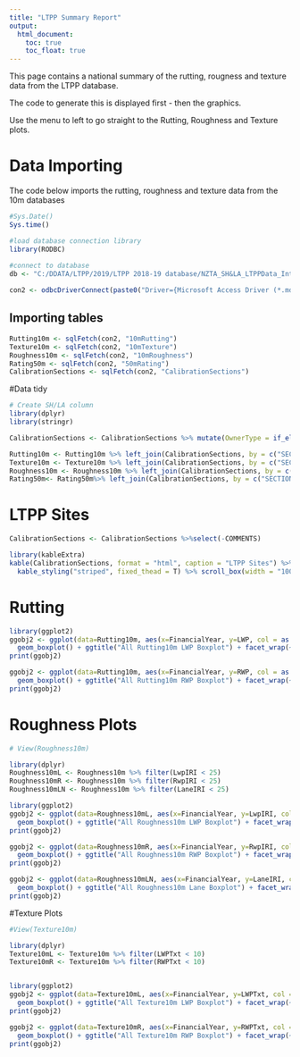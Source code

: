 ---
title: "LTPP Summary Report"
output:
  html_document:
    toc: true
    toc_float: true
---
This page contains a national summary of the rutting, rougness and texture data from the LTPP database.  

The code to generate this is displayed first - then the graphics.  
  
Use the menu to left to go straight to the Rutting, Roughness and Texture plots.  
  

# Data Importing
The code below imports the rutting, roughness and texture data from the 10m databases  
  
```{r import data, fig.height=10, fig.width=12, echo=TRUE}

#Sys.Date()
Sys.time()

#load database connection library
library(RODBC)
 
#connect to database 
db <- "C:/DDATA/LTPP/2019/LTPP 2018-19 database/NZTA_SH&LA_LTPPData_IntCalib_1Jul2001-30Jun2019.mdb"

con2 <- odbcDriverConnect(paste0("Driver={Microsoft Access Driver (*.mdb, *.accdb)}; DBQ=", db))

```

## Importing tables

```{r import table data, fig.height=10, fig.width=12, echo=TRUE}

Rutting10m <- sqlFetch(con2, "10mRutting")
Texture10m <- sqlFetch(con2, "10mTexture")
Roughness10m <- sqlFetch(con2, "10mRoughness")
Rating50m <- sqlFetch(con2, "50mRating")
CalibrationSections <- sqlFetch(con2, "CalibrationSections")
```

#Data tidy

```{r Data tidy Info data, fig.height=10, fig.width=12, echo=TRUE}

# Create SH/LA column
library(dplyr)
library(stringr)

CalibrationSections <- CalibrationSections %>% mutate(OwnerType = if_else((str_detect(CAL_SECTION_ID, "CAL")|str_detect(CAL_SECTION_ID, "CS")), "SH", "LA")) %>% arrange(OwnerType, CAL_SECTION_ID)

Rutting10m <- Rutting10m %>% left_join(CalibrationSections, by = c("SECTION_ID"="CAL_SECTION_ID"))
Texture10m <- Texture10m %>% left_join(CalibrationSections, by = c("SECTION_ID"="CAL_SECTION_ID"))
Roughness10m <- Roughness10m %>% left_join(CalibrationSections, by = c("SECTION_ID"="CAL_SECTION_ID"))
Rating50m<- Rating50m%>% left_join(CalibrationSections, by = c("SECTION_ID"="CAL_SECTION_ID"))

```

# LTPP Sites

```{r CalibrationSections, fig.height=10, fig.width=12, echo=TRUE}

CalibrationSections <- CalibrationSections %>%select(-COMMENTS)

library(kableExtra)
kable(CalibrationSections, format = "html", caption = "LTPP Sites") %>%
  kable_styling("striped", fixed_thead = T) %>% scroll_box(width = "100%", height = "500px")


```

# Rutting

```{r plot Rutting10m , fig.height=40, fig.width=12, echo=TRUE}

library(ggplot2)
ggobj2 <- ggplot(data=Rutting10m, aes(x=FinancialYear, y=LWP, col = as.factor(LANE_DIRECTION))) +
  geom_boxplot() + ggtitle("All Rutting10m LWP Boxplot") + facet_wrap(~SECTION_ID, ncol=5) + ylab("LWP Rutting (mm)") + xlab("Financial Year") + theme(axis.text.x=element_text(angle=90,hjust=1,vjust=0.5))
print(ggobj2)

ggobj2 <- ggplot(data=Rutting10m, aes(x=FinancialYear, y=RWP, col = as.factor(LANE_DIRECTION))) +
  geom_boxplot() + ggtitle("All Rutting10m RWP Boxplot") + facet_wrap(~SECTION_ID, ncol=5) + ylab("RWP Rutting (mm)") + xlab("Financial Year") + theme(axis.text.x=element_text(angle=90,hjust=1,vjust=0.5))
print(ggobj2)
```

# Roughness Plots


```{r plot Roughness10m , fig.height=40, fig.width=12, echo=TRUE}

# View(Roughness10m)

library(dplyr)
Roughness10mL <- Roughness10m %>% filter(LwpIRI < 25)
Roughness10mR <- Roughness10m %>% filter(RwpIRI < 25)
Roughness10mLN <- Roughness10m %>% filter(LaneIRI < 25)

library(ggplot2)
ggobj2 <- ggplot(data=Roughness10mL, aes(x=FinancialYear, y=LwpIRI, col = as.factor(LANE_DIRECTION))) +
  geom_boxplot() + ggtitle("All Roughness10m LWP Boxplot") + facet_wrap(~SECTION_ID, ncol=5) + ylab("LWP Roughness (IRI)") + xlab("Financial Year") + theme(axis.text.x=element_text(angle=90,hjust=1,vjust=0.5))
print(ggobj2)

ggobj2 <- ggplot(data=Roughness10mR, aes(x=FinancialYear, y=RwpIRI, col = as.factor(LANE_DIRECTION))) +
  geom_boxplot() + ggtitle("All Roughness10m RWP Boxplot") + facet_wrap(~SECTION_ID, ncol=5) + ylab("RWP Roughness (IRI)") + xlab("Financial Year") + theme(axis.text.x=element_text(angle=90,hjust=1,vjust=0.5))
print(ggobj2)

ggobj2 <- ggplot(data=Roughness10mLN, aes(x=FinancialYear, y=LaneIRI, col = as.factor(LANE_DIRECTION))) +
  geom_boxplot() + ggtitle("All Roughness10m Lane Boxplot") + facet_wrap(~SECTION_ID, ncol=5) + ylab("Lane Roughness (IRI)") + xlab("Financial Year") + theme(axis.text.x=element_text(angle=90,hjust=1,vjust=0.5))
print(ggobj2)
```

#Texture Plots

```{r plot Texture10m , fig.height=20, fig.width=12, echo=TRUE}

#View(Texture10m)

library(dplyr)
Texture10mL <- Texture10m %>% filter(LWPTxt < 10)
Texture10mR <- Texture10m %>% filter(RWPTxt < 10)


library(ggplot2)
ggobj2 <- ggplot(data=Texture10mL, aes(x=FinancialYear, y=LWPTxt, col = as.factor(LANE_DIRECTION))) +
  geom_boxplot() + ggtitle("All Texture10m LWP Boxplot") + facet_wrap(~SECTION_ID, ncol=5) + ylab("LWP Texture MPD (mm)") + xlab("Financial Year") + theme(axis.text.x=element_text(angle=90,hjust=1,vjust=0.5))
print(ggobj2)

ggobj2 <- ggplot(data=Texture10mR, aes(x=FinancialYear, y=RWPTxt, col = as.factor(LANE_DIRECTION))) +
  geom_boxplot() + ggtitle("All Texture10m RWP Boxplot") + facet_wrap(~SECTION_ID, ncol=5) + ylab("RWP Texture MPD (mm)") + xlab("Financial Year") + theme(axis.text.x=element_text(angle=90,hjust=1,vjust=0.5))
print(ggobj2)


```

